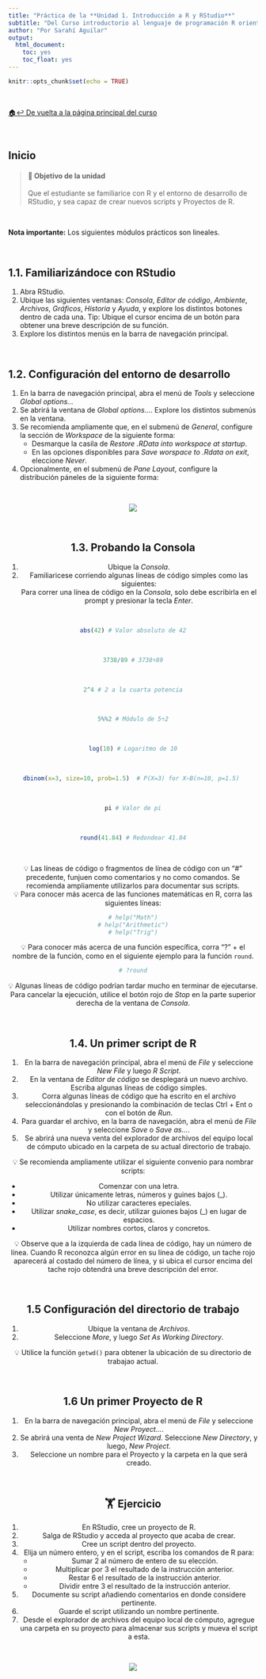 ```yaml
---
title: "Práctica de la **Unidad 1. Introducción a R y RStudio**"
subtitle: "Del Curso introductorio al lenguaje de programación R orientado al análisis cuantitativo en Ciencias Sociales"
author: "Por Sarahí Aguilar"
output:
  html_document:
    toc: yes
    toc_float: yes
---
```


```r
knitr::opts_chunk$set(echo = TRUE)
```

<br/>

[🏠↩ De vuelta a la página principal del curso](index.html)

<br/>

## Inicio

> #### **🚀 Objetivo de la unidad**  
 Que el estudiante se familiarice con R y el entorno de desarrollo de RStudio, y sea capaz de crear nuevos scripts y Proyectos de R.

<br/>

**Nota importante:** Los siguientes módulos prácticos son lineales. 

<br/>

## 1.1. Familiarizándoce con RStudio

1. Abra RStudio. 
2. Ubique las siguientes ventanas: *Consola*, *Editor de código*, *Ambiente*, *Archivos*, *Gráficos*, *Historia* y *Ayuda*, y explore los distintos botones dentro de cada una. 
Tip: Ubique el cursor encima de un botón para obtener una breve descripción de su función. 
3. Explore los distintos menús en la barra de navegación principal. 

<br/>

## 1.2. Configuración del entorno de desarrollo
1. En la barra de navegación principal, abra el menú de *Tools* y seleccione *Global options...* 
2. Se abrirá la ventana de *Global options...*. Explore los distintos submenús en la ventana. 
3. Se recomienda ampliamente que, en el submenú de *General*, configure la sección de *Workspace* de la siguiente forma:
    + Desmarque la casila de *Restore .RData into workspace at startup*. 
    + En las opciones disponibles para *Save worspace to .Rdata on exit*, eleccione *Never*.  
4. Opcionalmente, en el submenú de *Pane Layout*, configure la distribución páneles de la siguiente forma: 

</br>
<center>
![](./img/1_2_panelayout.PNG)

<br/>

## 1.3. Probando la Consola
1. Ubique la *Consola*. 
2. Familiaricese corriendo algunas líneas de código simples como las siguientes:  
Para correr una línea de código en la *Consola*, solo debe escribirla en el prompt y presionar la tecla *Enter*. 


</br>
```r
abs(42) # Valor absoluto de 42
```
</br>
```r
3738/89 # 3738÷89
```
</br>
```r
2^4 # 2 a la cuarta potencia
```
</br>
```r
5%%2 # Módulo de 5÷2
```
</br>
```r
log(10) # Logaritmo de 10
```
</br>
```r
dbinom(x=3, size=10, prob=1.5)  # P(X=3) for X~B(n=10, p=1.5) 
```
</br>
```r
pi # Valor de pi
```
</br>
```r
round(41.84) # Redondear 41.84
```
</br>

💡 Las líneas de código o fragmentos de línea de código con un "#" precedente, funjuen como comentarios y no como comandos. Se recomienda ampliamente utilizarlos para documentar sus scripts.    
💡 Para conocer más acerca de las funciones matemáticas en R, corra las siguientes líneas: 
```r
# help("Math")
# help("Arithmetic")
# help("Trig")
```
💡 Para conocer más acerca de una función específica, corra "?" + el nombre de la función, como en el siguiente ejemplo para la función ```round```.
```r
# ?round
```
💡 Algunas líneas de código podrían tardar mucho en terminar de ejecutarse. Para cancelar la ejecución, utilice el botón rojo de *Stop* en la parte superior derecha de la ventana de *Consola*. 

</br>

## 1.4. Un primer script de R
1. En la barra de navegación principal, abra el menú de *File* y seleccione *New File* y luego *R Script*.
2. En la ventana de *Editor de código* se desplegará un nuevo archivo. Escriba algunas líneas de código simples. 
3. Corra algunas líneas de código que ha escrito en el archivo seleccionándolas y presionando la combinación de teclas Ctrl + Ent o con el botón de *Run*. 
4. Para guardar el archivo, en la barra de navegación, abra el menú de *File* y seleccione *Save* o *Save as...*.
5. Se abrirá una nueva venta del explorador de archivos del equipo local de cómputo ubicado en la carpeta de su actual directorio de trabajo.

💡 Se recomienda ampliamente utilizar el siguiente convenio para nombrar scripts:   

* Comenzar con una letra. 
* Utilizar únicamente letras, números y guines bajos (_).
* No utilizar caracteres epeciales. 
* Utilizar *snake_case*, es decir, utilizar guiones bajos (_) en lugar de espacios. 
* Utilizar nombres cortos, claros y concretos.    
    
💡 Observe que a la izquierda de cada línea de código, hay un número de línea. Cuando R reconozca algún error en su línea de código, un tache rojo aparecerá al costado del número de línea, y si ubica el cursor encima del tache rojo obtendrá una breve descripción del error.

</br>

## 1.5 Configuración del directorio de trabajo
1. Ubique la ventana de *Archivos*.
2. Seleccione *More*, y luego *Set As Working Directory*.
<br/> 

💡 Utilice la función ```getwd()``` para obtener la ubicación de su directorio de trabajao actual.

</br>

## 1.6 Un primer Proyecto de R
1. En la barra de navegación principal, abra el menú de *File* y seleccione *New Proyect...*.
2. Se abrirá una venta de *New Project Wizard*. Seleccione *New Directory*, y luego, *New Project*. 
3. Seleccione un nombre para el Proyecto y la carpeta en la que será creado. 

</br>

## 🏋 Ejercicio
1. En RStudio, cree un proyecto de R. 
2. Salga de RStudio y acceda al proyecto que acaba de crear. 
3. Cree un script dentro del proyecto. 
4. Elija un número entero, y en el script, escriba los comandos de R para:
    + Sumar 2 al número de entero de su elección. 
    + Multiplicar por 3 el resultado de la instrucción anterior. 
    + Restar 6 el resultado de la instrucción anterior.
    + Dividir entre 3 el resultado de la instrucción anterior. 
5. Documente su script añadiendo comentarios en donde considere pertinente.
6. Guarde el script utilizando un nombre pertinente. 
7. Desde el explorador de archivos del equipo local de cómputo, agregue una carpeta en su proyecto para almacenar sus scripts y mueva el script a esta. 

<br/>

<center>
![](https://media1.tenor.com/images/5f5f6df9624301ebea3abdec1af4cd4a/tenor.gif?itemid=9276124)